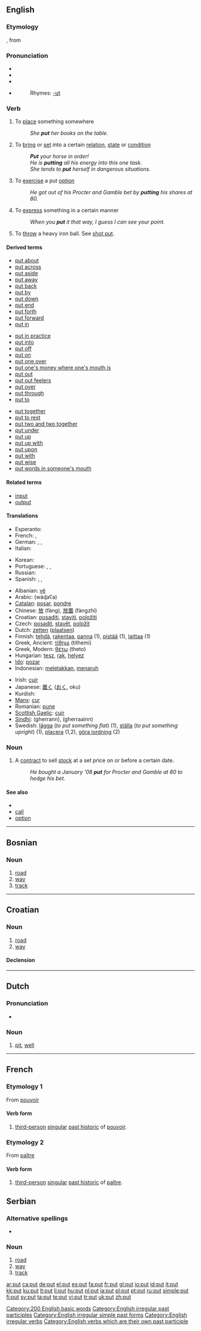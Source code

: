 {{see|puţ}}
{{wikipedia}}
==English==

{{rank|nothing|God|three|164|put|once|new|years}}

===Etymology===
{{ME.}} {{term|putte|lang=enm}}, from {{OE.}} {{term|putian|pūtian|push, place, thrust}}

===Pronunciation===
*{{enPR|/poo͝t/}}
*{{IPA|/pʰʊt/}}
*{{SAMPA|/pUt/}}
*{{audio|en-us-put.ogg|Audio (US)}}
*:Rhymes: [[Rhymes:English:-ʊt|-ʊt]]

===Verb===
{{en-verb|puts|putting|put}}

# To [[place]] something somewhere
#:''She '''put''' her books on the table.''
# To [[bring]] or [[set]] into a certain [[relation]], [[state]] or [[condition]]
#:'''''Put''' your horse in order!''
#:''He is '''putting''' all his energy into this one task.''
#:''She tends to '''put''' herself in dangerous situations.''
# {{context|stock market}} To [[exercise]] a put [[option]]
#: ''He got out of his Procter and Gamble bet by '''putting''' his shares at 80.''
# To [[express]] something in a certain manner
#:''When you '''put''' it that way, I guess I can see your point.''
#{{sport}} To [[throw]] a heavy iron ball. See [[shot put]].

====Derived terms====
{{rel-top3|Derived terms}}
*[[put about]]
*[[put across]]
*[[put aside]]
*[[put away]]
*[[put back]]
*[[put by]]
*[[put down]]
*[[put end]]
*[[put forth]]
*[[put forward]]
*[[put in]]
{{rel-mid3}}
*[[put in practice]]
*[[put into]]
*[[put off]]
*[[put on]]
*[[put one over]]
*[[put one's money where one's mouth is]]
*[[put out]]
*[[put out feelers]]
*[[put over]]
*[[put through]]
*[[put to]]
{{rel-mid3}}
*[[put together]]
*[[put to rest]]
*[[put two and two together]]
*[[put under]]
*[[put up]]
*[[put up with]]
*[[put upon]]
*[[put with]]
*[[put wise]]
*[[put words in someone's mouth]]
{{rel-bottom}}

====Related terms====
*[[input]]
*[[output]]

====Translations====
{{trans-top|to place something somewhere}}
*Esperanto: {{t-|eo|meti|xs=Esperanto}}
*French: {{t+|fr|placer}}, {{t+|fr|mettre}}
*German: {{t+|de|setzen}}, {{t+|de|stellen}}, {{t+|de|legen}}
*Italian: {{t+|it|mettere}}
{{trans-mid}}
*Korean: {{t-|ko|두다|tr=duda|sc=Hang}}
*Portuguese: {{t+|pt|pôr}}, {{t+|pt|colocar}}, {{t+|pt|botar}}
*Russian: {{t+|ru|класть|tr=klast’|sc=Cyrl}}
*Spanish: {{t+|es|poner}}, {{t-|es|colocar}}, {{t-|es|situar}}
{{trans-bottom}}

{{trans-top|to bring or set into a certain relation, state or condition}}
{{trans-mid}}
{{trans-bottom}}

{{trans-top|stock market, to excercise a put option}}
{{trans-mid}}
{{trans-bottom}}

{{trans-top|to express something in a certain manner}}
{{trans-mid}}
{{trans-bottom}}

{{ttbc-top}}
*Albanian: [[vë]]
*Arabic: {{ARchar|[[وضع]]}} (wáɖaʕa)
*[[Catalan]]: [[posar]], [[pondre]]
*Chinese: [[放]] (fàng), [[放置]] (fàngzhì)
*Croatian: [[posaditi]], [[staviti]], [[položiti]]
*Czech: [[posadit]], [[stavět]], [[položit]]
*Dutch: [[zetten]] ([[plaatsen]])
*Finnish: [[tehdä]], [[rakentaa]], [[panna#Finnish|panna]] (1), [[pistää]] (1), [[laittaa]] (1)
*Greek, Ancient: [[τίθημι]]  (tithemi)
*Greek, Modern: [[θέτω]]  (theto)
*Hungarian: [[tesz]], [[rak]], [[helyez]]
*[[Ido]]: [[pozar]]
*Indonesian: [[letak|meletakkan]], [[taruh|menaruh]]
{{ttbc-mid}}
*Irish: [[cuir]]
*Japanese: [[置く]] ([[おく]], oku)
*Kurdish: {{KUchar|[[دانان]]}}
*[[Manx]]: [[cur#Manx|cur]]
*Romanian: [[pune]]
*[[Scottish Gaelic]]: [[cuir]]
*[[Sindhi]]: {{SDchar|[[گھيڙڻ]]}} (gherrann), {{SDchar|[[گھيڙائِڻ]]}} (gherraainn)
*Swedish: [[lägga]] (''to put something flat'') (1), [[ställa]] (''to put something upright'') (1), [[placera]] (1,2), [[göra iordning]] (2)
{{ttbc-bottom}}

===Noun===
{{en-noun}}

# A [[contract]] to sell [[stock]] at a set price on or before a certain date.
#: ''He bought a January '08 '''put''' for Procter and Gamble at 80 to hedge his bet.''

====See also====
*{{pedialite|Stock option}}
*[[call]]
*[[option]]

[[Category:200 English basic words]]
[[Category:English irregular past participles]]
[[Category:English irregular simple past forms]]
[[Category:English irregular verbs]]
[[Category:English verbs which are their own past participle]]

----

==Bosnian==

===Noun===
{{infl|bs|noun|gender=m|plural|putevi}}

# [[road]]
# [[way]]
# [[track]]

----

==Croatian==

===Noun===
{{hr-noun|g=m|putovi}}

# [[road]]
# [[way]]

====Declension====
{{hr-decl-noun-a-in-mono}}

----

==Dutch==

===Pronunciation===
*{{IPA|lang=nl|/'pɵt/}}

===Noun===
{{infl|nl|noun}}

# [[pit]], [[well]]

----
==French==

===Etymology 1===
From [[pouvoir]]

====Verb form====
{{infl|fr|verb form}}

# [[third-person]] [[singular]] [[past historic]] of [[pouvoir]].

===Etymology 2===
From [[paître]]

====Verb form====
{{infl|fr|verb form}}

# [[third-person]] [[singular]] [[past historic]] of [[paître]].

==Serbian==

===Alternative spellings===
* {{qualifier|Serbian Cyrillic}} {{onym|sr|sc=Cyrl|пут|tr=put}}

===Noun===
{{infl|sr|noun|gender=m|plural|putevi}}

# [[road]]
# [[way]]
# [[track]]

[[ar:put]]
[[ca:put]]
[[de:put]]
[[el:put]]
[[es:put]]
[[fa:put]]
[[fr:put]]
[[gl:put]]
[[io:put]]
[[id:put]]
[[it:put]]
[[kk:put]]
[[ku:put]]
[[lt:put]]
[[li:put]]
[[hu:put]]
[[nl:put]]
[[ja:put]]
[[pl:put]]
[[pt:put]]
[[ru:put]]
[[simple:put]]
[[fi:put]]
[[sv:put]]
[[ta:put]]
[[te:put]]
[[vi:put]]
[[tr:put]]
[[uk:put]]
[[zh:put]]